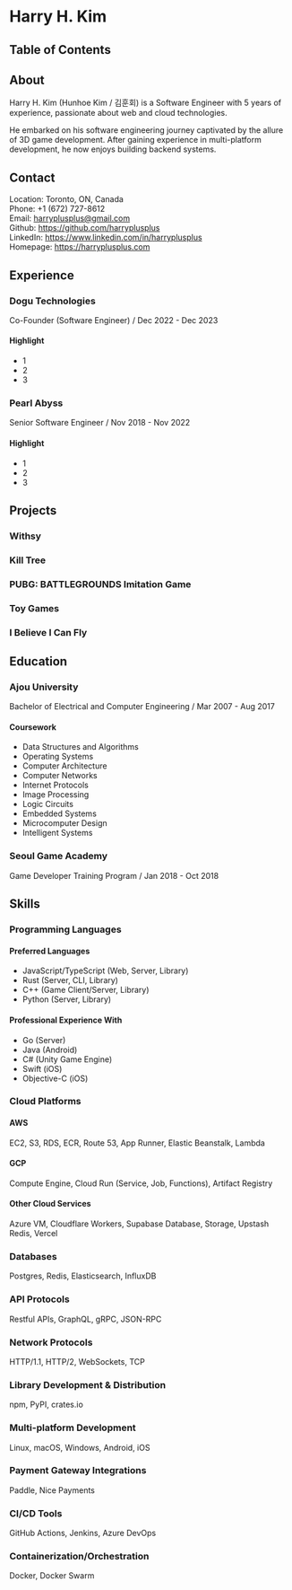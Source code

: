 # Harry H. Kim

## Table of Contents

## About

Harry H. Kim (Hunhoe Kim / 김훈회) is a Software Engineer with 5 years of experience, passionate about web and cloud technologies.

He embarked on his software engineering journey captivated by the allure of 3D game development. After gaining experience in multi-platform development, he now enjoys building backend systems.

## Contact

Location: Toronto, ON, Canada  
Phone: +1 (672) 727-8612  
Email: harryplusplus@gmail.com  
Github: https://github.com/harryplusplus  
LinkedIn: https://www.linkedin.com/in/harryplusplus  
Homepage: https://harryplusplus.com

## Experience

### Dogu Technologies

Co-Founder (Software Engineer) / Dec 2022 - Dec 2023

#### Highlight

- 1
- 2
- 3

### Pearl Abyss

Senior Software Engineer / Nov 2018 - Nov 2022

#### Highlight

- 1
- 2
- 3

## Projects

### Withsy

### Kill Tree

### PUBG: BATTLEGROUNDS Imitation Game

### Toy Games

### I Believe I Can Fly

## Education

### Ajou University

Bachelor of Electrical and Computer Engineering / Mar 2007 - Aug 2017

#### Coursework

- Data Structures and Algorithms
- Operating Systems
- Computer Architecture
- Computer Networks
- Internet Protocols
- Image Processing
- Logic Circuits
- Embedded Systems
- Microcomputer Design
- Intelligent Systems

### Seoul Game Academy

Game Developer Training Program / Jan 2018 - Oct 2018

## Skills

### Programming Languages

#### Preferred Languages

- JavaScript/TypeScript (Web, Server, Library)
- Rust (Server, CLI, Library)
- C++ (Game Client/Server, Library)
- Python (Server, Library)

#### Professional Experience With

- Go (Server)
- Java (Android)
- C# (Unity Game Engine)
- Swift (iOS)
- Objective-C (iOS)

### Cloud Platforms

#### AWS

EC2, S3, RDS, ECR, Route 53, App Runner, Elastic Beanstalk, Lambda

#### GCP

Compute Engine, Cloud Run (Service, Job, Functions), Artifact Registry

#### Other Cloud Services

Azure VM, Cloudflare Workers, Supabase Database, Storage, Upstash Redis, Vercel

### Databases

Postgres, Redis, Elasticsearch, InfluxDB

### API Protocols

Restful APIs, GraphQL, gRPC, JSON-RPC

### Network Protocols

HTTP/1.1, HTTP/2, WebSockets, TCP

### Library Development & Distribution

npm, PyPI, crates.io

### Multi-platform Development

Linux, macOS, Windows, Android, iOS

### Payment Gateway Integrations

Paddle, Nice Payments

### CI/CD Tools

GitHub Actions, Jenkins, Azure DevOps

### Containerization/Orchestration

Docker, Docker Swarm
